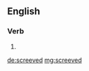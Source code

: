 ==English==

===Verb===
{{head|en|verb form}}

# {{en-past of|screeve}}

[[de:screeved]]
[[mg:screeved]]
